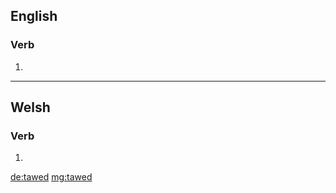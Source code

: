 ==English==

===Verb===
{{head|en|verb form}}

# {{en-past of|taw}}

----
==Welsh==

===Verb===
{{head|cy|verb form}}

# {{conjugation of|tewi||3|s|imp|lang=cy}}

[[de:tawed]]
[[mg:tawed]]